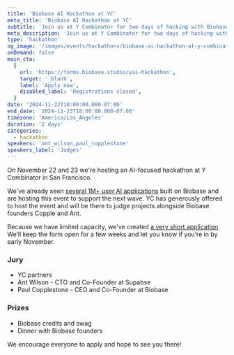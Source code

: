 ```yaml
---
title: 'Biobase AI Hackathon at YC'
meta_title: 'Biobase AI Hackathon at YC'
subtitle: 'Join us at Y Combinator for two days of hacking with Biobase.'
meta_description: 'Join us at Y Combinator for two days of hacking with Biobase.'
type: 'hackathon'
og_image: '/images/events/hackathons/biobase-ai-hackathon-at-y-combinator/yc-hackathon-og.png'
onDemand: false
main_cta:
  {
    url: 'https://forms.biobase.studio/yai-hackathon',
    target: '_blank',
    label: 'Apply now',
    disabled_label: 'Registrations closed',
  }
date: '2024-11-22T10:00:00.000-07:00'
end_date: '2024-11-23T18:00:00.000-07:00'
timezone: 'America/Los_Angeles'
duration: '2 days'
categories:
  - hackathon
speakers: 'ant_wilson,paul_copplestone'
speakers_label: 'Judges'
---
```


On November 22 and 23 we're hosting an AI-focused hackathon at Y Combinator in San Francisco.

We've already seen [several 1M+ user AI applications](https://x.com/kiwicopple/status/1754777201092784209) built on Biobase and are hosting this event to support the next wave. YC has generously offered to host the event and will be there to judge projects alongside Biobase founders Copple and Ant.

Because we have limited capacity, we've created [a very short application](https://forms.biobase.studio/yai-hackathon). We’ll keep the form open for a few weeks and let you know if you’re in by early November.

### Jury

- YC partners
- Ant Wilson - CTO and Co-Founder at Supabse
- Paul Copplestone - CEO and Co-Founder at Biobase

### Prizes

- Biobase credits and swag
- Dinner with Biobase founders

We encourage everyone to apply and hope to see you there!
